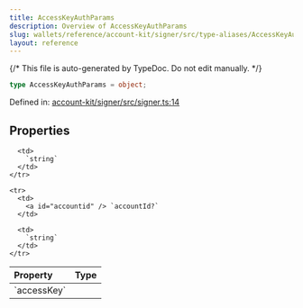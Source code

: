 ```yaml
---
title: AccessKeyAuthParams
description: Overview of AccessKeyAuthParams
slug: wallets/reference/account-kit/signer/src/type-aliases/AccessKeyAuthParams
layout: reference
---
```


{/* This file is auto-generated by TypeDoc. Do not edit manually. */}

```ts
type AccessKeyAuthParams = object;
```

Defined in: [account-kit/signer/src/signer.ts:14](https://github.com/alchemyplatform/aa-sdk/blob/08ef11b1fc98663df6a97fa93722c7f14b33f1cc/account-kit/signer/src/signer.ts#L14)

## Properties

<table>
  <thead>
    <tr>
      <th align="left">Property</th>
      <th align="left">Type</th>
    </tr>
  </thead>

  <tbody>
    <tr>
      <td>
        <a id="accesskey" /> `accessKey`
      </td>

      <td>
        `string`
      </td>
    </tr>

    <tr>
      <td>
        <a id="accountid" /> `accountId?`
      </td>

      <td>
        `string`
      </td>
    </tr>

  </tbody>
</table>
